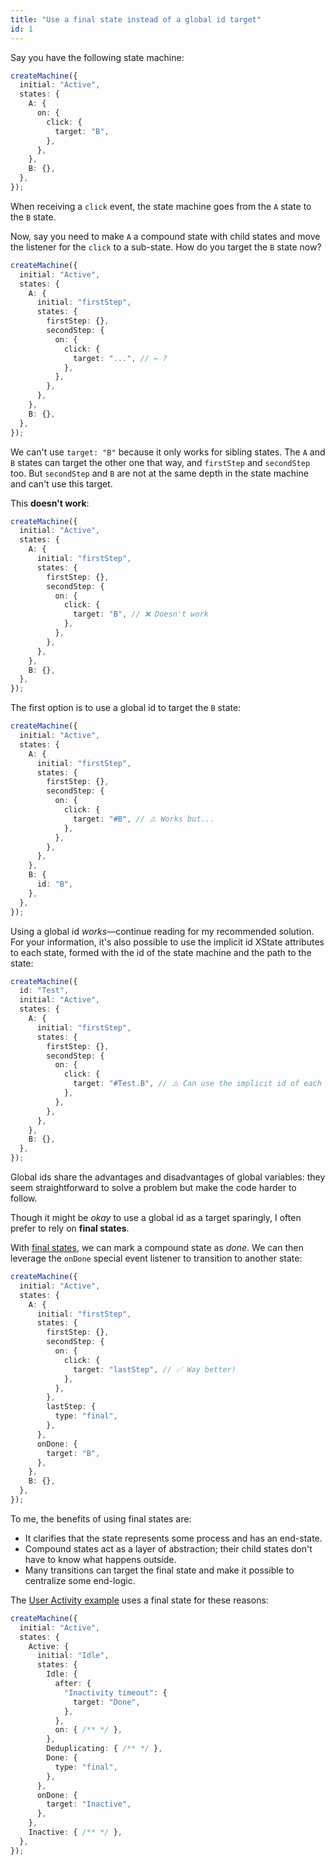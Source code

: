 ```yaml
---
title: "Use a final state instead of a global id target"
id: 1
---
```


Say you have the following state machine:

```ts
createMachine({
  initial: "Active",
  states: {
    A: {
      on: {
        click: {
          target: "B",
        },
      },
    },
    B: {},
  },
});
```

When receiving a `click` event, the state machine goes from the `A` state to the `B` state.

Now, say you need to make `A` a compound state with child states and move the listener for the `click` to a sub-state. How do you target the `B` state now?

```ts
createMachine({
  initial: "Active",
  states: {
    A: {
      initial: "firstStep",
      states: {
        firstStep: {},
        secondStep: {
          on: {
            click: {
              target: "...", // ← ?
            },
          },
        },
      },
    },
    B: {},
  },
});
```

We can't use `target: "B"` because it only works for sibling states. The `A` and `B` states can target the other one that way, and `firstStep` and `secondStep` too. But `secondStep` and `B` are not at the same depth in the state machine and can't use this target.

This **doesn't work**:

```ts {11}
createMachine({
  initial: "Active",
  states: {
    A: {
      initial: "firstStep",
      states: {
        firstStep: {},
        secondStep: {
          on: {
            click: {
              target: "B", // ❌ Doesn't work
            },
          },
        },
      },
    },
    B: {},
  },
});
```

The first option is to use a global id to target the `B` state:

```ts {11,18}
createMachine({
  initial: "Active",
  states: {
    A: {
      initial: "firstStep",
      states: {
        firstStep: {},
        secondStep: {
          on: {
            click: {
              target: "#B", // ⚠️ Works but...
            },
          },
        },
      },
    },
    B: {
      id: "B",
    },
  },
});
```

Using a global id *works*—continue reading for my recommended solution. For your information, it's also possible to use the implicit id XState attributes to each state, formed with the id of the state machine and the path to the state:

```ts {2,12,18}
createMachine({
  id: "Test",
  initial: "Active",
  states: {
    A: {
      initial: "firstStep",
      states: {
        firstStep: {},
        secondStep: {
          on: {
            click: {
              target: "#Test.B", // ⚠️ Can use the implicit id of each state
            },
          },
        },
      },
    },
    B: {},
  },
});
```

Global ids share the advantages and disadvantages of global variables: they seem straightforward to solve a problem but make the code harder to follow.

Though it might be *okay* to use a global id as a target sparingly, I often prefer to rely on **final states**.

With [final states](https://stately.ai/docs/final-states), we can mark a compound state as *done*. We can then leverage the `onDone` special event listener to transition to another state:

```ts {11,15-17,19-21}
createMachine({
  initial: "Active",
  states: {
    A: {
      initial: "firstStep",
      states: {
        firstStep: {},
        secondStep: {
          on: {
            click: {
              target: "lastStep", // ✅ Way better!
            },
          },
        },
        lastStep: {
          type: "final",
        },
      },
      onDone: {
        target: "B",
      },
    },
    B: {},
  },
});
```

To me, the benefits of using final states are:

- It clarifies that the state represents some process and has an end-state.
- Compound states act as a layer of abstraction; their child states don't have to know what happens outside.
- Many transitions can target the final state and make it possible to centralize some end-logic.

The [User Activity example](http://localhost:4321/user-activity/) uses a final state for these reasons:

```ts {8-12,16-18,20-22}
createMachine({
  initial: "Active",
  states: {
    Active: {
      initial: "Idle",
      states: {
        Idle: {
          after: {
            "Inactivity timeout": {
              target: "Done",
            },
          },
          on: { /** */ },
        },
        Deduplicating: { /** */ },
        Done: {
          type: "final",
        },
      },
      onDone: {
        target: "Inactive",
      },
    },
    Inactive: { /** */ },
  },
});
```
